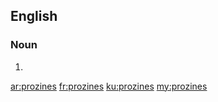 ==English==

===Noun===
{{head|en|noun plural form}}

# {{plural of|prozine|lang=en}}

[[ar:prozines]]
[[fr:prozines]]
[[ku:prozines]]
[[my:prozines]]